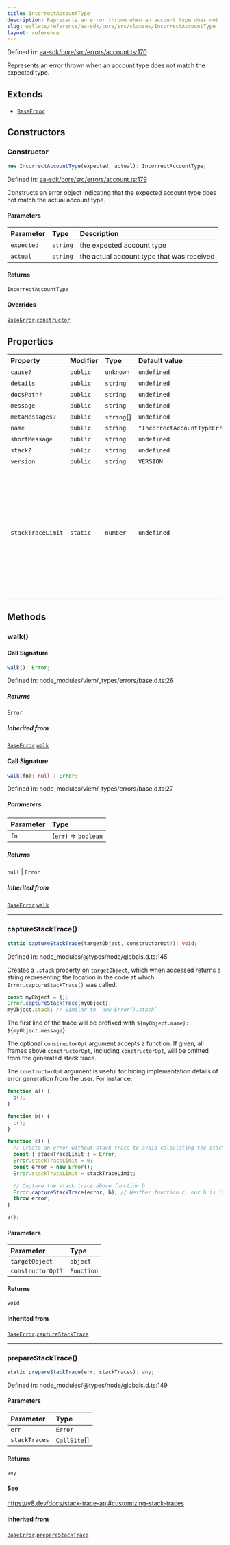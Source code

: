 ```yaml
---
title: IncorrectAccountType
description: Represents an error thrown when an account type does not match the expected type.
slug: wallets/reference/aa-sdk/core/src/classes/IncorrectAccountType
layout: reference
---
```


Defined in: [aa-sdk/core/src/errors/account.ts:170](https://github.com/alchemyplatform/aa-sdk/blob/49e74eee8606f480b200b4612d00d950da8a8742/aa-sdk/core/src/errors/account.ts#L170)

Represents an error thrown when an account type does not match the expected type.

## Extends

- [`BaseError`](BaseError.mdx)

## Constructors

### Constructor

```ts
new IncorrectAccountType(expected, actual): IncorrectAccountType;
```

Defined in: [aa-sdk/core/src/errors/account.ts:179](https://github.com/alchemyplatform/aa-sdk/blob/49e74eee8606f480b200b4612d00d950da8a8742/aa-sdk/core/src/errors/account.ts#L179)

Constructs an error object indicating that the expected account type does not match the actual account type.

#### Parameters

| Parameter  | Type     | Description                               |
| :--------- | :------- | :---------------------------------------- |
| `expected` | `string` | the expected account type                 |
| `actual`   | `string` | the actual account type that was received |

#### Returns

`IncorrectAccountType`

#### Overrides

[`BaseError`](BaseError.mdx).[`constructor`](BaseError.mdx#constructor)

## Properties

| Property                                     | Modifier | Type        | Default value                 | Description                                                                                                                                                                                                                                                                                                                                                                                                                                       | Overrides                                                                                                 | Inherited from                                                                  | Defined in                                                                                                                                                              |
| :------------------------------------------- | :------- | :---------- | :---------------------------- | :------------------------------------------------------------------------------------------------------------------------------------------------------------------------------------------------------------------------------------------------------------------------------------------------------------------------------------------------------------------------------------------------------------------------------------------------ | :-------------------------------------------------------------------------------------------------------- | :------------------------------------------------------------------------------ | :---------------------------------------------------------------------------------------------------------------------------------------------------------------------- |
| <a id="cause" /> `cause?`                    | `public` | `unknown`   | `undefined`                   | -                                                                                                                                                                                                                                                                                                                                                                                                                                                 | -                                                                                                         | [`BaseError`](BaseError.mdx).[`cause`](BaseError.mdx#cause)                     | node_modules/typescript/lib/lib.es2022.error.d.ts:26                                                                                                                    |
| <a id="details" /> `details`                 | `public` | `string`    | `undefined`                   | -                                                                                                                                                                                                                                                                                                                                                                                                                                                 | -                                                                                                         | [`BaseError`](BaseError.mdx).[`details`](BaseError.mdx#details)                 | node_modules/viem/\_types/errors/base.d.ts:19                                                                                                                           |
| <a id="docspath" /> `docsPath?`              | `public` | `string`    | `undefined`                   | -                                                                                                                                                                                                                                                                                                                                                                                                                                                 | -                                                                                                         | [`BaseError`](BaseError.mdx).[`docsPath`](BaseError.mdx#docspath)               | node_modules/viem/\_types/errors/base.d.ts:20                                                                                                                           |
| <a id="message" /> `message`                 | `public` | `string`    | `undefined`                   | -                                                                                                                                                                                                                                                                                                                                                                                                                                                 | -                                                                                                         | [`BaseError`](BaseError.mdx).[`message`](BaseError.mdx#message)                 | node_modules/typescript/lib/lib.es5.d.ts:1077                                                                                                                           |
| <a id="metamessages" /> `metaMessages?`      | `public` | `string`\[] | `undefined`                   | -                                                                                                                                                                                                                                                                                                                                                                                                                                                 | -                                                                                                         | [`BaseError`](BaseError.mdx).[`metaMessages`](BaseError.mdx#metamessages)       | node_modules/viem/\_types/errors/base.d.ts:21                                                                                                                           |
| <a id="name" /> `name`                       | `public` | `string`    | `"IncorrectAccountTypeError"` | -                                                                                                                                                                                                                                                                                                                                                                                                                                                 | [`WaitForUserOperationError`](WaitForUserOperationError.mdx).[`name`](WaitForUserOperationError.mdx#name) | -                                                                               | [aa-sdk/core/src/errors/account.ts:171](https://github.com/alchemyplatform/aa-sdk/blob/49e74eee8606f480b200b4612d00d950da8a8742/aa-sdk/core/src/errors/account.ts#L171) |
| <a id="shortmessage" /> `shortMessage`       | `public` | `string`    | `undefined`                   | -                                                                                                                                                                                                                                                                                                                                                                                                                                                 | -                                                                                                         | [`BaseError`](BaseError.mdx).[`shortMessage`](BaseError.mdx#shortmessage)       | node_modules/viem/\_types/errors/base.d.ts:22                                                                                                                           |
| <a id="stack" /> `stack?`                    | `public` | `string`    | `undefined`                   | -                                                                                                                                                                                                                                                                                                                                                                                                                                                 | -                                                                                                         | [`BaseError`](BaseError.mdx).[`stack`](BaseError.mdx#stack)                     | node_modules/typescript/lib/lib.es5.d.ts:1078                                                                                                                           |
| <a id="version" /> `version`                 | `public` | `string`    | `VERSION`                     | -                                                                                                                                                                                                                                                                                                                                                                                                                                                 | -                                                                                                         | [`BaseError`](BaseError.mdx).[`version`](BaseError.mdx#version)                 | [aa-sdk/core/src/errors/base.ts:26](https://github.com/alchemyplatform/aa-sdk/blob/49e74eee8606f480b200b4612d00d950da8a8742/aa-sdk/core/src/errors/base.ts#L26)         |
| <a id="stacktracelimit" /> `stackTraceLimit` | `static` | `number`    | `undefined`                   | The `Error.stackTraceLimit` property specifies the number of stack frames collected by a stack trace (whether generated by `new Error().stack` or `Error.captureStackTrace(obj)`). The default value is `10` but may be set to any valid JavaScript number. Changes will affect any stack trace captured _after_ the value has been changed. If set to a non-number value, or set to a negative number, stack traces will not capture any frames. | -                                                                                                         | [`BaseError`](BaseError.mdx).[`stackTraceLimit`](BaseError.mdx#stacktracelimit) | node_modules/@types/node/globals.d.ts:161                                                                                                                               |

## Methods

### walk()

#### Call Signature

```ts
walk(): Error;
```

Defined in: node_modules/viem/\_types/errors/base.d.ts:26

##### Returns

`Error`

##### Inherited from

[`BaseError`](BaseError.mdx).[`walk`](BaseError.mdx#walk)

#### Call Signature

```ts
walk(fn): null | Error;
```

Defined in: node_modules/viem/\_types/errors/base.d.ts:27

##### Parameters

| Parameter | Type                 |
| :-------- | :------------------- |
| `fn`      | (`err`) => `boolean` |

##### Returns

`null` | `Error`

##### Inherited from

[`BaseError`](BaseError.mdx).[`walk`](BaseError.mdx#walk)

---

### captureStackTrace()

```ts
static captureStackTrace(targetObject, constructorOpt?): void;
```

Defined in: node_modules/@types/node/globals.d.ts:145

Creates a `.stack` property on `targetObject`, which when accessed returns
a string representing the location in the code at which
`Error.captureStackTrace()` was called.

```js
const myObject = {};
Error.captureStackTrace(myObject);
myObject.stack; // Similar to `new Error().stack`
```

The first line of the trace will be prefixed with
`${myObject.name}: ${myObject.message}`.

The optional `constructorOpt` argument accepts a function. If given, all frames
above `constructorOpt`, including `constructorOpt`, will be omitted from the
generated stack trace.

The `constructorOpt` argument is useful for hiding implementation
details of error generation from the user. For instance:

```js
function a() {
  b();
}

function b() {
  c();
}

function c() {
  // Create an error without stack trace to avoid calculating the stack trace twice.
  const { stackTraceLimit } = Error;
  Error.stackTraceLimit = 0;
  const error = new Error();
  Error.stackTraceLimit = stackTraceLimit;

  // Capture the stack trace above function b
  Error.captureStackTrace(error, b); // Neither function c, nor b is included in the stack trace
  throw error;
}

a();
```

#### Parameters

| Parameter         | Type       |
| :---------------- | :--------- |
| `targetObject`    | `object`   |
| `constructorOpt?` | `Function` |

#### Returns

`void`

#### Inherited from

[`BaseError`](BaseError.mdx).[`captureStackTrace`](BaseError.mdx#capturestacktrace)

---

### prepareStackTrace()

```ts
static prepareStackTrace(err, stackTraces): any;
```

Defined in: node_modules/@types/node/globals.d.ts:149

#### Parameters

| Parameter     | Type          |
| :------------ | :------------ |
| `err`         | `Error`       |
| `stackTraces` | `CallSite`\[] |

#### Returns

`any`

#### See

https://v8.dev/docs/stack-trace-api#customizing-stack-traces

#### Inherited from

[`BaseError`](BaseError.mdx).[`prepareStackTrace`](BaseError.mdx#preparestacktrace)
